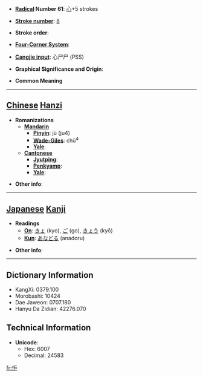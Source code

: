 * '''[[Wiktionary:Chinese radical index| Radical]] Number 61''': [[Wiktionary:Chinese radical index 心|心]]+5 strokes

* '''[[Wiktionary:Chinese total strokes index|Stroke number]]''': [[Wiktionary:Chinese total strokes index 8|8]]

* '''Stroke order''': 

* '''[[Wiktionary:Chinese four corner index|Four-Corner System]]''': 

* '''[[Wiktionary:Chinese Cangjie index|Cangjie input]]''': 心尸尸 (PSS)

* '''Graphical Significance and Origin''': 

* '''Common Meaning'''

----

== [[Chinese]] [[Hanzi]] ==

* '''Romanizations'''
** '''[[Mandarin]]'''
*** '''[[Pinyin]]''': jù (ju4)
*** '''[[Wade-Giles]]''': chü<sup>4</sup>
*** '''[[Yale]]''': 
** '''[[Cantonese]]'''
*** '''[[Jyutping]]''':
*** '''[[Penkyamp]]''': 
*** '''[[Yale]]''': 

* '''Other info''': 

----

== [[Japanese]] [[Kanji]] ==

* '''Readings'''
** '''[[On]]''': [[きょ]] (kyo), [[ご]] (go), [[きょう]] (kyō)
** '''[[Kun]]''': [[あなどる]] (anadoru)

* '''Other info''':  

----

== Dictionary Information ==

* KangXi: 0379.100
* Morobashi: 10424
* Dae Jaweon: 0707.180
* Hanyu Da Zidian: 42276.070

== Technical Information ==

* '''Unicode''':
** Hex: 6007
** Decimal: 24583

[[fr:怇]]